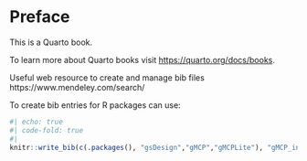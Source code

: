 # Preface {.unnumbered}

This is a Quarto book.

To learn more about Quarto books visit <https://quarto.org/docs/books>.

Useful web resource to create and manage bib files 
https://www.mendeley.com/search/

To create bib entries for R packages can use: 
```r
#| echo: true
#| code-fold: true
#| 
knitr::write_bib(c(.packages(), "gsDesign","gMCP","gMCPLite"), "gMCP_in_GSD.bib")
```

<!-- e-mails for copy paste 
::: {#tbl-panel layout-ncol=2}
|                    |             |    
|:-------------------------|:------------|
| Grayling, Michael        | |
| Khan, Josephine          | |
| Pei, Lixia               | |
| Pinheiro, Jose           | |  
| Rao, Sudhakar      | |  
| Tymofyeyev, Yevgen | |

*Participants*
:::

Pei, Lixia [JRDUS] <LPei2@its.jnj.com>;  Khan, Josephine [JRDGB] <JKhan7@ITS.JNJ.com>; 
Rao, Sudhakar [JRDUS] <SRao2@its.jnj.com>;  Pinheiro, Jose [JRDUS] <JPinhei1@its.jnj.com>; 
-->
